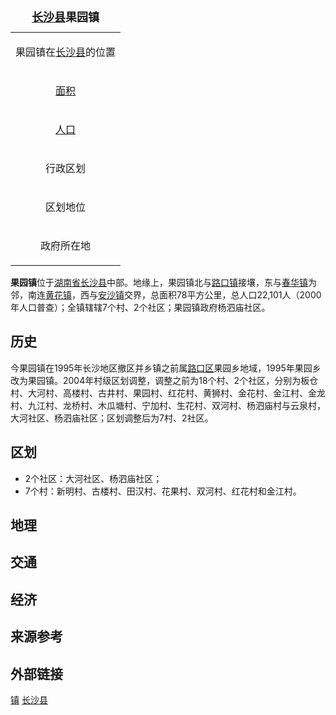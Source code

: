 {| border="1" cellpadding="2" cellspacing="0" align="right"
|+ <span style="font-size:large;">'''[[长沙县|长沙县]]果园镇'''</span>
|-----
|align=center colspan=2|果园镇在[[长沙县|长沙县]]的位置<br>
{{Image label begin|image=Divisions of Changsha county.gif|width={{{width|280}}}|float={{{float|none}}}}} 
{{Image label|x=0.60|y=0.60|scale={{{width|280}}}|text='''果园镇'''}} 
{{Image label|x=0.53|y=0.60|scale={{{width|280}}}|text=[[File:Red_pog.svg|9px]]}} 
{{Image label end}}
|-----
| [[面积|面积]]|| <span style="font-size:small;">78[[公里|公里]]<sup>2</sup></span>
|-----
| [[人口|人口]] || <span style="font-size:small;">22,101人（2000年）</span>
|-----
| 行政区划 || <span style="font-size:small;">7个村、2个社区</span>
|-----
| 区划地位 || 长沙县乡镇
|-----
| 政府所在地 ||杨泗庙
|}

'''果园镇'''位于[[湖南省|湖南省]][[长沙县|长沙县]]中部。地缘上，果园镇北与[[路口镇_(长沙县)|路口镇]]接壤，东与[[春华镇|春华镇]]为邻，南连[[黄花镇_(长沙县)|黄花镇]]，西与[[安沙镇|安沙镇]]交界，总面积78平方公里，总人口22,101人（2000年人口普查）；全镇辖辖7个村、2个社区；果园镇政府杨泗庙社区。

==历史==
今果园镇在1995年长沙地区撤区并乡镇之前属[[路口区|路口区]]果园乡地域，1995年果园乡改为果园镇。2004年村级区划调整，调整之前为18个村、2个社区，分别为板仓村、大河村、高楼村、古井村、果园村、红花村、黄狮村、金花村、金江村、金龙村、九江村、龙桥村、木瓜塘村、宁加村、生花村、双河村、杨泗庙村与云泉村，大河社区、杨泗庙社区；区划调整后为7村、2社区。

==区划==
* 2个社区：大河社区、杨泗庙社区；
* 7个村：新明村、古楼村、田汉村、花果村、双河村、红花村和金江村。

==地理==

==交通==

==经济==

==来源参考==
{{Reflist}}

==外部链接==


{{长沙县行政区划}}
[[Category:长沙县行政区划|镇]]
[[Category:长沙乡镇|长沙县]]
